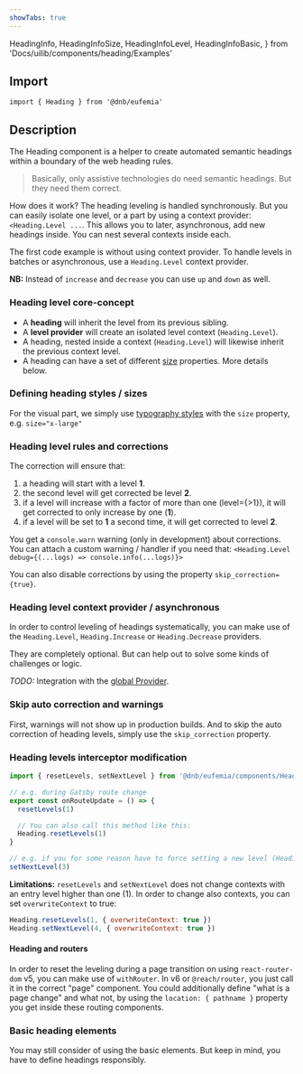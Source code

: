 ```yaml
---
showTabs: true
---
```


  HeadingInfo,
  HeadingInfoSize,
  HeadingInfoLevel,
  HeadingInfoBasic,
} from 'Docs/uilib/components/heading/Examples'

## Import

```tsx
import { Heading } from '@dnb/eufemia'
```

## Description

The Heading component is a helper to create automated semantic headings within a boundary of the web heading rules.

> Basically, only assistive technologies do need semantic headings. But they need them correct.

How does it work? The heading leveling is handled synchronously. But you can easily isolate one level, or a part by using a context provider: `<Heading.Level ...`. This allows you to later, asynchronous, add new headings inside. You can nest several contexts inside each.

The first code example is without using context provider. To handle levels in batches or asynchronous, use a `Heading.Level` context provider.

<HeadingInfo />

**NB:** Instead of `increase` and `decrease` you can use `up` and `down` as well.

### Heading level core-concept

- A **heading** will inherit the level from its previous sibling.
- A **level provider** will create an isolated level context (`Heading.Level`).
- A heading, nested inside a context (`Heading.Level`) will likewise inherit the previous context level.
- A heading can have a set of different [size](/uilib/elements/heading#headings) properties. More details below.

### Defining heading styles / sizes

For the visual part, we simply use [typography styles](/uilib/elements/heading) with the `size` property, e.g. `size="x-large"`

<HeadingInfoSize />

### Heading level rules and corrections

The correction will ensure that:

1. a heading will start with a level **1**.
1. the second level will get corrected be level **2**.
1. if a level will increase with a factor of more than one (level=\{>1\}), it will get corrected to only increase by one (**1**).
1. if a level will be set to **1** a second time, it will get corrected to level **2**.

You get a `console.warn` warning (only in development) about corrections. You can attach a custom warning / handler if you need that: `<Heading.Level debug={(...logs) => console.info(...logs)}>`

You can also disable corrections by using the property `skip_correction={true}`.

### Heading level context provider / asynchronous

In order to control leveling of headings systematically, you can make use of the `Heading.Level`, `Heading.Increase` or `Heading.Decrease` providers.

They are completely optional. But can help out to solve some kinds of challenges or logic.

<HeadingInfoLevel />

_TODO:_ Integration with the [global Provider](/uilib/usage/customisation/provider).

### Skip auto correction and warnings

First, warnings will not show up in production builds. And to skip the auto correction of heading levels, simply use the `skip_correction` property.

### Heading levels interceptor modification

```js
import { resetLevels, setNextLevel } from '@dnb/eufemia/components/Heading'

// e.g. during Gatsby route change
export const onRouteUpdate = () => {
  resetLevels(1)

  // You can also call this method like this:
  Heading.resetLevels(1)
}

// e.g. if you for some reason have to force setting a new level (Heading.setNextLevel)
setNextLevel(3)
```

**Limitations:** `resetLevels` and `setNextLevel` does not change contexts with an entry level higher than one (1).
In order to change also contexts, you can set `overwriteContext` to true:

```js
Heading.resetLevels(1, { overwriteContext: true })
Heading.setNextLevel(4, { overwriteContext: true })
```

#### Heading and routers

In order to reset the leveling during a page transition on using `react-router-dom` v5, you can make use of `withRouter`.
In v6 or `@reach/router`, you just call it in the correct "page" component.
You could additionally define "what is a page change" and what not, by using the `location: { pathname }` property you get inside these routing components.

### Basic heading elements

You may still consider of using the basic elements. But keep in mind, you have to define headings responsibly.

<HeadingInfoBasic />
